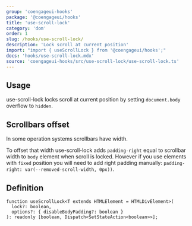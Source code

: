 ```yaml
---
group: 'coengageui-hooks'
package: '@coengageui/hooks'
title: 'use-scroll-lock'
category: 'dom'
order: 1
slug: /hooks/use-scroll-lock/
description: 'Lock scroll at current position'
import: "import { useScrollLock } from '@coengageui/hooks';"
docs: 'hooks/use-scroll-lock.mdx'
source: 'coengageui-hooks/src/use-scroll-lock/use-scroll-lock.ts'
---
```



## Usage

use-scroll-lock locks scroll at current position by setting `document.body` overflow to `hidden`.

<Demo data={HooksDemos.useScrollLockDemo} />

## Scrollbars offset

In some operation systems scrollbars have width.

To offset that width use-scroll-lock adds `padding-right` equal to scrollbar width to `body` element when scroll is locked.
However if you use elements with `fixed` position you will need to add right padding manually: `padding-right: var(--removed-scroll-width, 0px))`.

## Definition

```tsx
function useScrollLock<T extends HTMLElement = HTMLDivElement>(
  lock?: boolean,
  options?: { disableBodyPadding?: boolean }
): readonly [boolean, Dispatch<SetStateAction<boolean>>];
```
